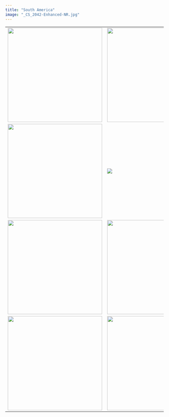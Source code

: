 ```yaml
---
title: "South America"
image: "_CS_2042-Enhanced-NR.jpg"
---
```


|                                            |                                 |                                  |                                              |
|--------------------|--------------------|--------------------|--------------------|
| ![](_CS_2042-Enhanced-NR.jpg){width="300"} | ![](_CS_0260.jpg){width="300"}  | ![](_CS_9475-2.jpg){width="300"} | ![](_CS_2099-Enhanced-NR-2.jpg){width="300"} |
| ![](_CS_0456.jpg){width="300"}             | ![](_CS_2075-Enhanced-NR-2.jpg) | ![](_CS_0587.jpg){width="300"}   | ![](_CS_1325.jpg){width="300"}               |
| ![](_CS_1348.jpg){width="300"}             | ![](_CS_0458.jpg){width="300"}  | ![](_CS_9580.jpg){width="300"}   | ![](_CS_1269.jpg){width="300"}               |
| ![](_CS_9395.jpg){width="300"}             | ![](_CS_9411.jpg){width="300"}  | ![](_CS_9513.jpg){width="300"}   | ![](_CS_0812.jpg){width="300"}               |
